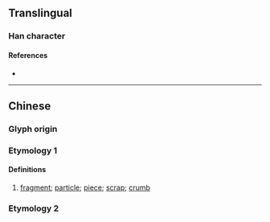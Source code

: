 {{character info}}
==Translingual==

===Han character===
{{Han char|rn=86|rad=火|as=19|sn=23|four=00211|canj=IYF|ids=⿸靡灬}}

====References====
* {{Han ref|kx=0688.080|dkj=19626|dj=1099.250|hdz=32250.110|uh=7222|ud=29218|bh=F7E6|bd=63462}}

----

==Chinese==
{{zh-forms}}

===Glyph origin===
{{Han etym}}

===Etymology 1===
{{zh-pron
|m=mí
|c=mei4
|mc=
|oc=y
|cat=n
}}

====Definitions====
{{zh-hanzi}}

# [[fragment]]; [[particle]]; [[piece]]; [[scrap]]; [[crumb]]

===Etymology 2===
{{zh-see|靡|a|[[extravagant]]; [[wasteful]]; to [[waste]]; etc.}}